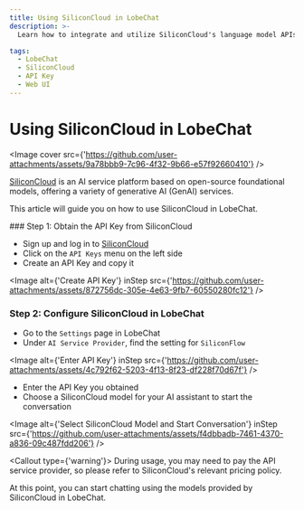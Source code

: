 ```yaml
---
title: Using SiliconCloud in LobeChat
description: >-
  Learn how to integrate and utilize SiliconCloud's language model APIs in LobeChat.

tags:
  - LobeChat
  - SiliconCloud
  - API Key
  - Web UI
---
```


# Using SiliconCloud in LobeChat

<Image cover src={'https://github.com/user-attachments/assets/9a78bbb9-7c96-4f32-9b66-e57f92660410'} />

[SiliconCloud](https://siliconflow.cn/) is an AI service platform based on open-source foundational models, offering a variety of generative AI (GenAI) services.

This article will guide you on how to use SiliconCloud in LobeChat.

<Steps>
  ### Step 1: Obtain the API Key from SiliconCloud

  - Sign up and log in to [SiliconCloud](https://cloud.siliconflow.cn/account/ak)
  - Click on the `API Keys` menu on the left side
  - Create an API Key and copy it

  <Image alt={'Create API Key'} inStep src={'https://github.com/user-attachments/assets/872756dc-305e-4e63-9fb7-60550280fc12'} />

  ### Step 2: Configure SiliconCloud in LobeChat

  - Go to the `Settings` page in LobeChat
  - Under `AI Service Provider`, find the setting for `SiliconFlow`

  <Image alt={'Enter API Key'} inStep src={'https://github.com/user-attachments/assets/4c792f62-5203-4f13-8f23-df228f70d67f'} />

  - Enter the API Key you obtained
  - Choose a SiliconCloud model for your AI assistant to start the conversation

  <Image alt={'Select SiliconCloud Model and Start Conversation'} inStep src={'https://github.com/user-attachments/assets/f4dbbadb-7461-4370-a836-09c487fdd206'} />

  <Callout type={'warning'}>
    During usage, you may need to pay the API service provider, so please refer to SiliconCloud's
    relevant pricing policy.
  </Callout>
</Steps>

At this point, you can start chatting using the models provided by SiliconCloud in LobeChat.
